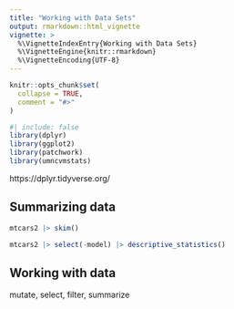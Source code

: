 ```yaml
---
title: "Working with Data Sets"
output: rmarkdown::html_vignette
vignette: >
  %\VignetteIndexEntry{Working with Data Sets}
  %\VignetteEngine{knitr::rmarkdown}
  %\VignetteEncoding{UTF-8}
---
```


```r
knitr::opts_chunk$set(
  collapse = TRUE,
  comment = "#>"
)
```

```r
#| include: false
library(dplyr)
library(ggplot2)
library(patchwork)
library(umncvmstats)
```

https://dplyr.tidyverse.org/

## Summarizing data

```r
mtcars2 |> skim()
```

```r
mtcars2 |> select(-model) |> descriptive_statistics()
```

## Working with data

mutate, select, filter, summarize

## 

